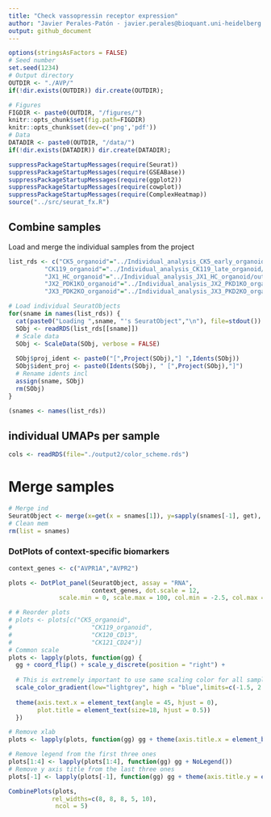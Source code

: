 ```yaml
---
title: "Check vassopressin receptor expression"
author: "Javier Perales-Patón - javier.perales@bioquant.uni-heidelberg.de"
output: github_document
---
```


```r
options(stringsAsFactors = FALSE)
# Seed number
set.seed(1234)
# Output directory
OUTDIR <- "./AVP/"
if(!dir.exists(OUTDIR)) dir.create(OUTDIR);

# Figures
FIGDIR <- paste0(OUTDIR, "/figures/")
knitr::opts_chunk$set(fig.path=FIGDIR)
knitr::opts_chunk$set(dev=c('png','pdf'))
# Data
DATADIR <- paste0(OUTDIR, "/data/")
if(!dir.exists(DATADIR)) dir.create(DATADIR);
```

```r
suppressPackageStartupMessages(require(Seurat))
suppressPackageStartupMessages(require(GSEABase))
suppressPackageStartupMessages(require(ggplot2))
suppressPackageStartupMessages(require(cowplot))
suppressPackageStartupMessages(require(ComplexHeatmap))
source("../src/seurat_fx.R")
```

## Combine samples
Load and merge the individual samples from the project

```r
list_rds <- c("CK5_organoid"="../Individual_analysis_CK5_early_organoid/output/4_final_assignment/data/SeuratObject.rds",
	      "CK119_organoid"="../Individual_analysis_CK119_late_organoid/output/4_final_assignment/data/SeuratObject.rds",
	      "JX1_HC_organoid"="../Individual_analysis_JX1_HC_organoid/output/4_final_assignment/data/SeuratObject.rds",
	      "JX2_PDK1KO_organoid"="../Individual_analysis_JX2_PKD1KO_organoid/output/4_final_assignment/data/SeuratObject.rds",
	      "JX3_PDK2KO_organoid"="../Individual_analysis_JX3_PKD2KO_organoid/output/4_final_assignment/data/SeuratObject.rds")

# Load individual SeuratObjects
for(sname in names(list_rds)) {
  cat(paste0("Loading ",sname, "'s SeuratObject","\n"), file=stdout())
  SObj <- readRDS(list_rds[[sname]])
  # Scale data
  SObj <- ScaleData(SObj, verbose = FALSE)
  
  SObj$proj_ident <- paste0("[",Project(SObj),"] ",Idents(SObj))
  SObj$ident_proj <- paste0(Idents(SObj), " [",Project(SObj),"]")
  # Rename idents incl
  assign(sname, SObj)
  rm(SObj)
}

(snames <- names(list_rds))
```

## individual UMAPs per sample
```r
cols <- readRDS(file="./output2/color_scheme.rds")
```
# Merge samples
```r
# Merge ind
SeuratObject <- merge(x=get(x = snames[1]), y=sapply(snames[-1], get), add.cell.ids = snames)
# Clean mem
rm(list = snames)
```

### DotPlots of context-specific biomarkers
```r
context_genes <- c("AVPR1A","AVPR2")
```

```r
plots <- DotPlot_panel(SeuratObject, assay = "RNA",
                       context_genes, dot.scale = 12,
              scale.min = 0, scale.max = 100, col.min = -2.5, col.max = 2.5)

# # Reorder plots
# plots <- plots[c("CK5_organoid",
#                      "CK119_organoid",
#                      "CK120_CD13",
#                      "CK121_CD24")]
# Common scale
plots <- lapply(plots, function(gg) {
  gg + coord_flip() + scale_y_discrete(position = "right") +
    
  # This is extremely important to use same scaling color for all samples
  scale_color_gradient(low="lightgrey", high = "blue",limits=c(-1.5, 2.5)) +
      
  theme(axis.text.x = element_text(angle = 45, hjust = 0),
        plot.title = element_text(size=18, hjust = 0.5))
  })

# Remove xlab
plots <- lapply(plots, function(gg) gg + theme(axis.title.x = element_blank()))

# Remove legend from the first three ones
plots[1:4] <- lapply(plots[1:4], function(gg) gg + NoLegend())
# Remove y axis title from the last three ones
plots[-1] <- lapply(plots[-1], function(gg) gg + theme(axis.title.y = element_blank()))

CombinePlots(plots,
            rel_widths=c(8, 8, 8, 5, 10),
             ncol = 5)
```


